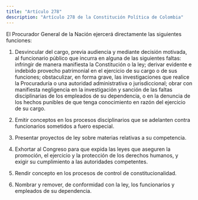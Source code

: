 ```yaml
---
title: "Artículo 278"
description: "Artículo 278 de la Constitución Política de Colombia"
---
```


El Procurador General de la Nación ejercerá directamente las siguientes funciones:

1. Desvincular del cargo, previa audiencia y mediante decisión motivada, al funcionario público que incurra en alguna de las siguientes faltas: infringir de manera manifiesta la Constitución o la ley; derivar evidente e indebido provecho patrimonial en el ejercicio de su cargo o de sus funciones; obstaculizar, en forma grave, las investigaciones que realice la Procuraduría o una autoridad administrativa o jurisdiccional; obrar con manifiesta negligencia en la investigación y sanción de las faltas disciplinarias de los empleados de su dependencia, o en la denuncia de los hechos punibles de que tenga conocimiento en razón del ejercicio de su cargo.

2. Emitir conceptos en los procesos disciplinarios que se adelanten contra funcionarios sometidos a fuero especial.

3. Presentar proyectos de ley sobre materias relativas a su competencia.

4. Exhortar al Congreso para que expida las leyes que aseguren la promoción, el ejercicio y la protección de los derechos humanos, y exigir su cumplimiento a las autoridades competentes.

5. Rendir concepto en los procesos de control de constitucionalidad.

6. Nombrar y remover, de conformidad con la ley, los funcionarios y empleados de su dependencia.
